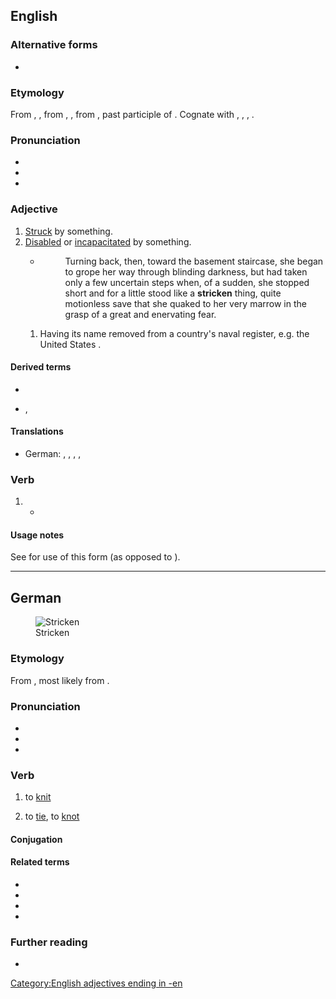 {{also|Stricken}}
==English==
{{wikipedia}}

===Alternative forms===
* {{alter|en|striken||obsolete}}

===Etymology===
From {{inh|en|enm|striken}}, {{m|enm|ystriken}}, from {{inh|en|ang|stricen}}, {{m|ang|ġestricen}}, from {{inh|en|gem-pro|*strikanaz}}, past participle of {{der|en|gem-pro|*strīkaną|t=to strike}}. Cognate with {{cog|stq|strieken}}, {{cog|nl|gestreken}}, {{cog|nds-de|streken}}, {{cog|de|gestrichen}}.

===Pronunciation===
* {{IPA|en|/ˈstɹɪkən/}}
* {{audio|en|En-us-stricken.ogg|Audio (US)}}
* {{rhymes|en|ɪkən}}

===Adjective===
{{en-adj}}

# [[struck|Struck]] by something. {{rfex|en}}
# [[disabled|Disabled]] or [[incapacitated]] by something.
#* {{RQ:Vance Nobody|III}}
#*: Turning back, then, toward the basement staircase, she began to grope her way through blinding darkness, but had taken only a few uncertain steps when, of a sudden, she stopped short and for a little stood like a '''stricken''' thing, quite motionless save that she quaked to her very marrow in the grasp of a great and enervating fear.
## {{lb|en|warships}} Having its name removed from a country's naval register, e.g. the United States {{w|Naval Vessel Register}}.

====Derived terms====
* {{l|en|poverty-stricken}}
* {{l|en|terror-stricken}}, {{l|en|terrorstricken}}

====Translations====
{{trans-top|[[struck|Struck]] by something}}
* German: {{t+|de|ergriffen}}, {{t+|de|heimgesucht}}, {{t+|de|betroffen}}, {{t+|de|verwundet}}, {{t+|de|gedrückt}}
{{trans-mid}}
{{trans-bottom}}

===Verb===
{{head|en|verb form}}

# {{past participle of|en|strike|nocat=1}}
#* {{quote-book|en|year=1913|author=[[w:Robert Barr (writer)|Robert Barr]]
|chapter=4|title=[http://openlibrary.org/works/OL1796924W Lord Stranleigh Abroad]
|passage=Nothing could be more business-like than the construction of the stout dams, and nothing more gently rural than the limpid lakes, with the grand old forest trees marshalled round their margins like a veteran army that had marched down to drink, only to be '''stricken''' motionless at the water’s edge.}}

====Usage notes====
See {{m|enm|strike}} for use of this form (as opposed to {{m|en|struck}}).

[[Category:English adjectives ending in -en]]

----

==German==
[[File:Albert Anker Sitzende Bäuerin beim Stricken 1904.jpg|thumb|right|Stricken]]

===Etymology===
From {{inh|de|goh|stric}}, most likely from {{der|de|ine-pro|*streyg-||line}}.

===Pronunciation===
* {{IPA|de|/ˈʃtʀɪkŋ̩/|/ˈʃtʀɪkən/}}
* {{audio|de|De-at-stricken.ogg|Audio (Austria)}}
* {{audio|de|De-stricken.ogg|Audio}}

===Verb===
{{de-verb}}

# to [[knit]]
#: {{syn|de|lismen|q1=Switzerland}}
# {{lb|de|now|rare|or|figurative}} to [[tie]], to [[knot]]

====Conjugation====
{{de-conj}}

====Related terms====
* {{l|de|Strick}}
* {{l|de|verstricken}}
* {{l|de|bestricken}}
* {{l|de|umstricken}}

===Further reading===
* {{R:Duden}}